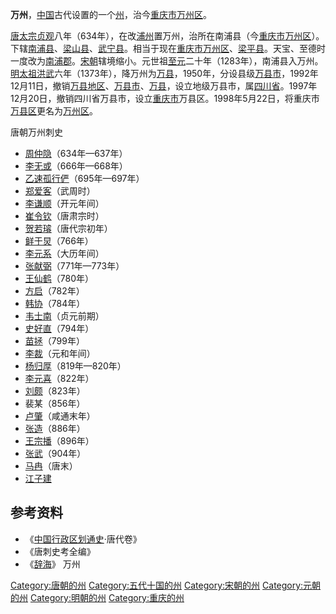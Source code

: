 '''万州'''，[[中国|中国]]古代设置的一个[[州|州]]，治今[[重庆市|重庆市]][[万州区|万州区]]。

[[唐太宗|唐太宗]][[贞观|贞观]]八年（634年），在改[[浦州|浦州]]置万州，治所在南浦县（今[[重庆市|重庆市]][[万州区|万州区]]）。下辖[[南浦县|南浦县]]、[[梁山县|梁山县]]、[[武宁县|武宁县]]。相当于现在[[重庆市|重庆市]][[万州区|万州区]]、[[梁平县|梁平县]]。天宝、至德时一度改为[[南浦郡|南浦郡]]。[[宋朝|宋朝]]辖境缩小。元世祖[[至元_(忽必烈)|至元]]二十年（1283年），南浦县入万州。[[明太祖|明太祖]][[洪武|洪武]]六年（1373年），降万州为[[万县|万县]]，1950年，分设县级[[万县市|万县市]]，1992年12月11日，撤销[[万县地区|万县地区]]、[[万县市|万县市]]、[[万县|万县]]，设立地级万县市，属[[四川省|四川省]]。1997年12月20日，撤销四川省万县市，设立[[重庆市|重庆市]]万县区。1998年5月22日，将重庆市[[万县区|万县区]]更名为[[万州区|万州区]]。

;唐朝万州刺史
*[[周仲隐|周仲隐]]（634年—637年）
*[[李无或|李无或]]（666年—668年）
*[[乙速孤行俨|乙速孤行俨]]（695年—697年）
*[[郑爱客|郑爱客]]（武周时）
*[[李谦顺|李谦顺]]（开元年间）
*[[崔令钦|崔令钦]]（唐肃宗时）
*[[贺若璿|贺若璿]]（唐代宗初年）
*[[鲜于炅|鲜于炅]]（766年）
*[[李元系|李元系]]（大历年间）
*[[张献弼|张献弼]]（771年—773年）
*[[王仙鹤|王仙鹤]]（780年）
*[[方启|方启]]（782年）
*[[韩协|韩协]]（784年）
*[[韦士南|韦士南]]（贞元前期）
*[[史好直|史好直]]（794年）
*[[苗拯|苗拯]]（799年）
*[[李裁|李裁]]（元和年间）
*[[杨归厚|杨归厚]]（819年—820年）
*[[李元喜|李元喜]]（822年）
*[[刘颇|刘颇]]（823年）
*裴某（856年）
*[[卢肇|卢肇]]（咸通末年）
*[[张造|张造]]（886年）
*[[王宗播|王宗播]]（896年）
*[[张武|张武]]（904年）
*[[马冉|马冉]]（唐末）
*[[江子建|江子建]]

== 参考资料 ==
*《[[中国行政区划通史|中国行政区划通史]]·唐代卷》
*《唐刺史考全编》
*《[[辞海|辞海]]》 万州

{{唐朝行政區劃|nocat}}
{{五代行政區劃|nocat}}
{{十國行政區劃|nocat}}
{{北宋行政区划|nocat}}
{{南宋行政区划|nocat}}

{{DEFAULTSORT:W}}
[[Category:唐朝的州|Category:唐朝的州]]
[[Category:五代十国的州|Category:五代十国的州]]
[[Category:宋朝的州|Category:宋朝的州]]
[[Category:元朝的州|Category:元朝的州]]
[[Category:明朝的州|Category:明朝的州]]
[[Category:重庆的州|Category:重庆的州]]